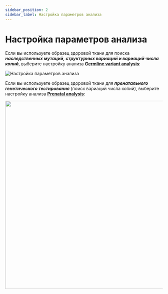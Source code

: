 ---
sidebar_position: 2
sidebar_label: Настройка параметров анализа
---

# Настройка параметров анализа

Если вы используете образец здоровой ткани для поиска ***наследственных мутаций, структурных вариаций и
вариаций числа копий***, выберите настройку анализа
**[Germline variant analysis](/settings/settings/main_presets#2-germline-variant-analysis)**:

![Настройка параметров анализа](/img/version_1.02/germline_preset.png)

Если вы используете образец здоровой ткани для ***пренатального генетического тестирования***
(поиск вариаций числа копий), выберите настройку анализа
**[Prenatal analysis](/settings/settings/main_presets#3-prenatal-analysis)**:

<p align="center">
<img src={require('/img/version_1.02/prenatal_preset.png').default} width="600"/>
</p>


<SettingsPresets />
